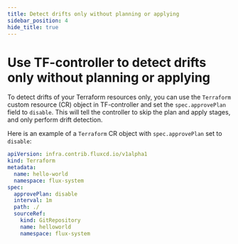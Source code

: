 ```yaml
---
title: Detect drifts only without planning or applying
sidebar_position: 4
hide_title: true
---
```


# Use TF-controller to detect drifts only without planning or applying

To detect drifts of your Terraform resources only, you can use the `Terraform` custom resource (CR) object
in TF-controller and set the `spec.approvePlan` field to `disable`. This will tell the controller to skip
the plan and apply stages, and only perform drift detection.

Here is an example of a `Terraform` CR object with `spec.approvePlan` set to `disable`:

```yaml {7}
apiVersion: infra.contrib.fluxcd.io/v1alpha1
kind: Terraform
metadata:
  name: hello-world
  namespace: flux-system
spec:
  approvePlan: disable
  interval: 1m
  path: ./
  sourceRef:
    kind: GitRepository
    name: helloworld
    namespace: flux-system
```
